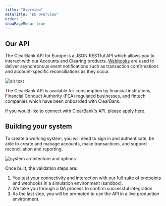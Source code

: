 ```yaml
---
title: "Overview"
metaTitle: "EU Overview"
order: 1
showPageMenu: true
---
```





## Our API

The ClearBank API for Europe is a JSON RESTful API which allows you to interact with our Accounts and Clearing products. [Webhooks](./getting-started#use-webhooks) are used to deliver asynchronous event notifications such as transaction confirmations and account-specific reconciliations as they occur.

![alt text](/assets/images/how-the-API-works.png "How the ClearBank API works")

The ClearBank API is available for consumption by financial institutions, Financial Conduct Authority (FCA) regulated businesses, and fintech companies which have been onboarded with ClearBank.

If you would like to connect with ClearBank's API, please [apply here](https://clear.bank/eligibility-criteria).

## Building your system

To create a working system, you will need to sign in and authenticate, be able to create and manage accounts, make transactions, and support reconciliation and reporting.

![system architecture and options](/assets/images/system-overview-europe.svg "system architecture and options")

Once built, the validation steps are:

1. You test your connectivity and interaction with our full suite of endpoints and webhooks in a simulation environment (sandbox).
2. We take you through a QA process to confirm successful integration.
3. As the last step, you will be promoted to use the API in a live production environment.